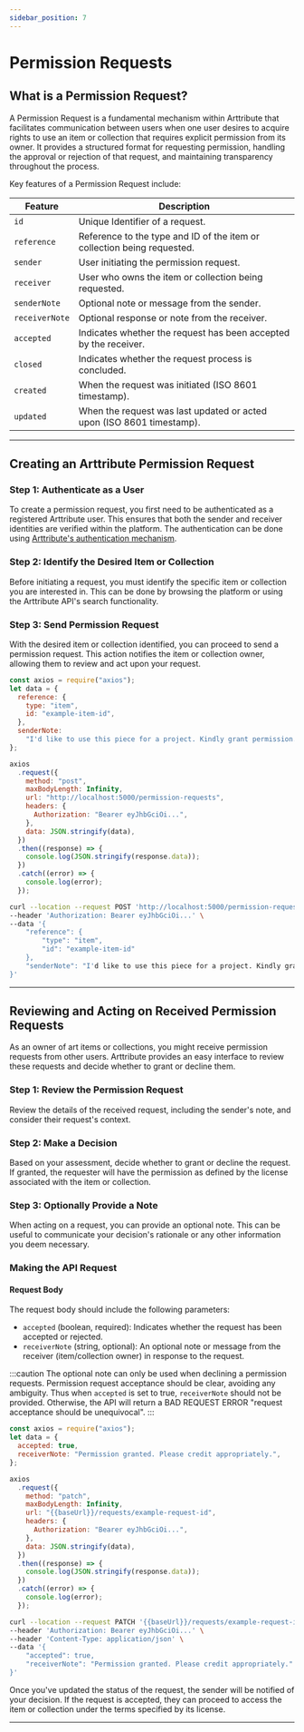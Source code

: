 ```yaml
---
sidebar_position: 7
---
```



# Permission Requests

## What is a Permission Request?

A Permission Request is a fundamental mechanism within Arttribute that facilitates communication between users when one user desires to acquire rights to use an item or collection that requires explicit permission from its owner. It provides a structured format for requesting permission, handling the approval or rejection of that request, and maintaining transparency throughout the process.

Key features of a Permission Request include:

<!-- Table of request attributes -->

| Feature        | Description                                                             |
| -------------- | ----------------------------------------------------------------------- |
| `id`           | Unique Identifier of a request.                                         |
| `reference`    | Reference to the type and ID of the item or collection being requested. |
| `sender`       | User initiating the permission request.                                 |
| `receiver`     | User who owns the item or collection being requested.                   |
| `senderNote`   | Optional note or message from the sender.                               |
| `receiverNote` | Optional response or note from the receiver.                            |
| `accepted`     | Indicates whether the request has been accepted by the receiver.        |
| `closed`       | Indicates whether the request process is concluded.                     |
| `created`      | When the request was initiated (ISO 8601 timestamp).                    |
| `updated`      | When the request was last updated or acted upon (ISO 8601 timestamp).   |

<!-- Table ends -->

---

## Creating an Arttribute Permission Request

### Step 1: Authenticate as a User

To create a permission request, you first need to be authenticated as a registered Arttribute user. This ensures that both the sender and receiver identities are verified within the platform. The authentication can be done using [Arttribute's authentication mechanism](/guide/auth).

### Step 2: Identify the Desired Item or Collection

Before initiating a request, you must identify the specific item or collection you are interested in. This can be done by browsing the platform or using the Arttribute API's search functionality.

### Step 3: Send Permission Request

With the desired item or collection identified, you can proceed to send a permission request. This action notifies the item or collection owner, allowing them to review and act upon your request.

<Tabs>
<TabItem value="nodejs" label="NodeJS" default>

```js title="Making a Node JS request with axios"
const axios = require("axios");
let data = {
  reference: {
    type: "item",
    id: "example-item-id",
  },
  senderNote:
    "I'd like to use this piece for a project. Kindly grant permission.",
};

axios
  .request({
    method: "post",
    maxBodyLength: Infinity,
    url: "http://localhost:5000/permission-requests",
    headers: {
      Authorization: "Bearer eyJhbGciOi...",
    },
    data: JSON.stringify(data),
  })
  .then((response) => {
    console.log(JSON.stringify(response.data));
  })
  .catch((error) => {
    console.log(error);
  });
```

</TabItem>
<TabItem value="curl" label="cURL">

```bash title="Making a POST request with cURL"
curl --location --request POST 'http://localhost:5000/permission-requests' \
--header 'Authorization: Bearer eyJhbGciOi...' \
--data '{
    "reference": {
        "type": "item",
        "id": "example-item-id"
    },
    "senderNote": "I'd like to use this piece for a project. Kindly grant permission."
}'
```

</TabItem>
</Tabs>

---

## Reviewing and Acting on Received Permission Requests

As an owner of art items or collections, you might receive permission requests from other users. Arttribute provides an easy interface to review these requests and decide whether to grant or decline them.

### Step 1: Review the Permission Request

Review the details of the received request, including the sender's note, and consider their request's context.

### Step 2: Make a Decision

Based on your assessment, decide whether to grant or decline the request. If granted, the requester will have the permission as defined by the license associated with the item or collection.

### Step 3: Optionally Provide a Note

When acting on a request, you can provide an optional note. This can be useful to communicate your decision's rationale or any other information you deem necessary.

### Making the API Request

#### Request Body

The request body should include the following parameters:

- `accepted` (boolean, required): Indicates whether the request has been accepted or rejected.
- `receiverNote` (string, optional): An optional note or message from the receiver (item/collection owner) in response to the request.

:::caution
The optional note can only be used when declining a permission requests. Permission request acceptance should be clear, avoiding any ambiguity. Thus when `accepted` is set to true, `receiverNote` should not be provided. Otherwise, the API will return a BAD REQUEST ERROR "request acceptance should be unequivocal".
:::

<Tabs>
<TabItem value="nodejs" label="NodeJS" default>

```js title="Making a Node JS request with axios"
const axios = require("axios");
let data = {
  accepted: true,
  receiverNote: "Permission granted. Please credit appropriately.",
};

axios
  .request({
    method: "patch",
    maxBodyLength: Infinity,
    url: "{{baseUrl}}/requests/example-request-id",
    headers: {
      Authorization: "Bearer eyJhbGciOi...",
    },
    data: JSON.stringify(data),
  })
  .then((response) => {
    console.log(JSON.stringify(response.data));
  })
  .catch((error) => {
    console.log(error);
  });
```

</TabItem>
<TabItem value="curl" label="cURL">

```bash title="Making a PATCH request with cURL"
curl --location --request PATCH '{{baseUrl}}/requests/example-request-id' \
--header 'Authorization: Bearer eyJhbGciOi...' \
--header 'Content-Type: application/json' \
--data '{
    "accepted": true,
    "receiverNote": "Permission granted. Please credit appropriately."
}'
```

</TabItem>
</Tabs>

Once you've updated the status of the request, the sender will be notified of your decision. If the request is accepted, they can proceed to access the item or collection under the terms specified by its license.

---
